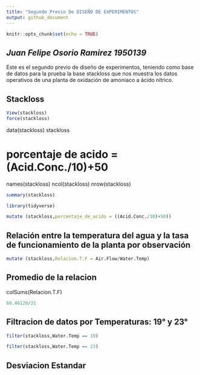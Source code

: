```yaml
---
title: "Segundo Previo De DISEÑO DE EXPERIMENTOS"
output: github_document
---
```


```r
knitr::opts_chunk$set(echo = TRUE)
```

## *Juan Felipe Osorio Ramirez 1950139*

Este es el segundo previo de diseño de experimentos, teniendo como base de datos para la prueba la base stackloss que nos muestra los datos operativos de una planta de oxidación de amoniaco a ácido nítrico.

## Stackloss

```r
View(stackloss)
force(stackloss)
```


data(stackloss)
stackloss

# porcentaje de acido = (Acid.Conc./10)+50

names(stackloss)
ncol(stackloss)
nrow(stackloss)

```r
summary(stackloss)
```
```r
library(tidyverse)

mutate (stackloss,porcentaje_de_acido = ((Acid.Conc./10)+50))


```

## Relación entre la temperatura del agua y la tasa de funcionamiento de la planta por observación

```r
mutate (stackloss,Relacion.T.F = Air.Flow/Water.Temp)
```
## Promedio de la relacion

colSums(Relacion.T.F)

```r
60.46128/21
```

## Filtracion de datos por Temperaturas: 19° y 23°


```r
filter(stackloss,Water.Temp == 19)

```


```r
filter(stackloss,Water.Temp == 23)
```

## Desviacion Estandar

